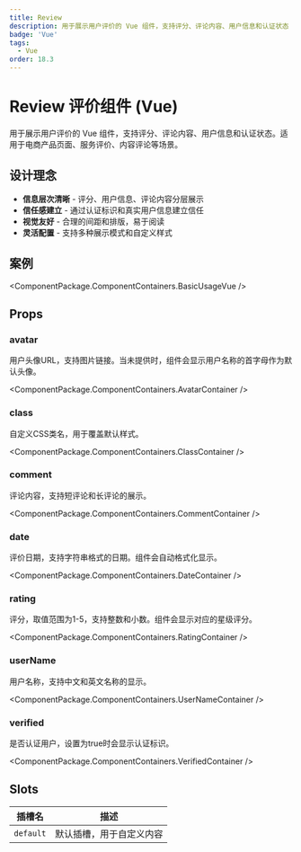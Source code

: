 ```yaml
---
title: Review
description: 用于展示用户评价的 Vue 组件，支持评分、评论内容、用户信息和认证状态
badge: 'Vue'
tags:
  - Vue
order: 18.3
---
```



# Review 评价组件 (Vue)

用于展示用户评价的 Vue 组件，支持评分、评论内容、用户信息和认证状态。适用于电商产品页面、服务评价、内容评论等场景。

## 设计理念

- **信息层次清晰** - 评分、用户信息、评论内容分层展示
- **信任感建立** - 通过认证标识和真实用户信息建立信任
- **视觉友好** - 合理的间距和排版，易于阅读
- **灵活配置** - 支持多种展示模式和自定义样式

## 案例

<ComponentPackage.ComponentContainers.BasicUsageVue />

## Props

### avatar
用户头像URL，支持图片链接。当未提供时，组件会显示用户名称的首字母作为默认头像。

<ComponentPackage.ComponentContainers.AvatarContainer />

### class
自定义CSS类名，用于覆盖默认样式。

<ComponentPackage.ComponentContainers.ClassContainer />

### comment
评论内容，支持短评论和长评论的展示。

<ComponentPackage.ComponentContainers.CommentContainer />

### date
评价日期，支持字符串格式的日期。组件会自动格式化显示。

<ComponentPackage.ComponentContainers.DateContainer />

### rating
评分，取值范围为1-5，支持整数和小数。组件会显示对应的星级评分。

<ComponentPackage.ComponentContainers.RatingContainer />

### userName
用户名称，支持中文和英文名称的显示。

<ComponentPackage.ComponentContainers.UserNameContainer />

### verified
是否认证用户，设置为true时会显示认证标识。

<ComponentPackage.ComponentContainers.VerifiedContainer />

## Slots

| 插槽名 | 描述 |
|--------|------|
| `default` | 默认插槽，用于自定义内容 |
